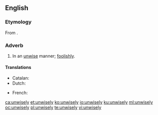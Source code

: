 ==English==

===Etymology===
From {{etyl|ang|en}} {{m|ang|unwīslice}}.

===Adverb===
{{en-adv}}

# In an [[unwise]] manner; [[foolishly]].

====Translations====
{{trans-top|in an unwise manner}}
* Catalan: {{t|ca|nèciament}}
* Dutch: {{t+|nl|onverstandig}}
{{trans-mid}}
* French: {{t+|fr|imprudemment}}
{{trans-bottom}}

[[ca:unwisely]]
[[et:unwisely]]
[[ko:unwisely]]
[[io:unwisely]]
[[ku:unwisely]]
[[ml:unwisely]]
[[oc:unwisely]]
[[pl:unwisely]]
[[te:unwisely]]
[[vi:unwisely]]